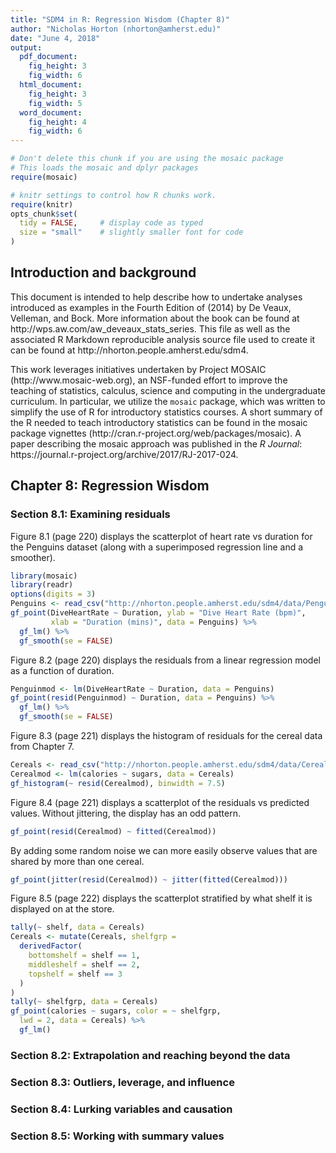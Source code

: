 ```yaml
---
title: "SDM4 in R: Regression Wisdom (Chapter 8)"
author: "Nicholas Horton (nhorton@amherst.edu)"
date: "June 4, 2018"
output: 
  pdf_document:
    fig_height: 3
    fig_width: 6
  html_document:
    fig_height: 3
    fig_width: 5
  word_document:
    fig_height: 4
    fig_width: 6
---
```



```r
# Don't delete this chunk if you are using the mosaic package
# This loads the mosaic and dplyr packages
require(mosaic)
```

```r
# knitr settings to control how R chunks work.
require(knitr)
opts_chunk$set(
  tidy = FALSE,     # display code as typed
  size = "small"    # slightly smaller font for code
)
```

## Introduction and background 

This document is intended to help describe how to undertake analyses introduced 
as examples in the Fourth Edition of \emph{Stats: Data and Models} (2014) by De Veaux, Velleman, and Bock.
More information about the book can be found at http://wps.aw.com/aw_deveaux_stats_series.  This
file as well as the associated R Markdown reproducible analysis source file used to create it can be found at http://nhorton.people.amherst.edu/sdm4.

This work leverages initiatives undertaken by Project MOSAIC (http://www.mosaic-web.org), an NSF-funded effort to improve the teaching of statistics, calculus, science and computing in the undergraduate curriculum. In particular, we utilize the `mosaic` package, which was written to simplify the use of R for introductory statistics courses. A short summary of the R needed to teach introductory statistics can be found in the mosaic package vignettes (http://cran.r-project.org/web/packages/mosaic).
A paper describing the mosaic approach was published in the *R Journal*: https://journal.r-project.org/archive/2017/RJ-2017-024.


## Chapter 8: Regression Wisdom

### Section 8.1: Examining residuals


Figure 8.1 (page 220) displays the scatterplot of heart rate vs duration for the Penguins dataset (along with a superimposed regression line and a smoother).

```r
library(mosaic)
library(readr)
options(digits = 3)
Penguins <- read_csv("http://nhorton.people.amherst.edu/sdm4/data/Penguins.csv")
gf_point(DiveHeartRate ~ Duration, ylab = "Dive Heart Rate (bpm)", 
         xlab = "Duration (mins)", data = Penguins) %>%
  gf_lm() %>%
  gf_smooth(se = FALSE)
```

Figure 8.2 (page 220) displays the residuals from a linear regression model as a function of duration.

```r
Penguinmod <- lm(DiveHeartRate ~ Duration, data = Penguins)
gf_point(resid(Penguinmod) ~ Duration, data = Penguins) %>%
  gf_lm() %>%
  gf_smooth(se = FALSE)
```

Figure 8.3 (page 221) displays the histogram of residuals for the cereal data from Chapter 7.

```r
Cereals <- read_csv("http://nhorton.people.amherst.edu/sdm4/data/Cereals.csv")
Cerealmod <- lm(calories ~ sugars, data = Cereals)
gf_histogram(~ resid(Cerealmod), binwidth = 7.5)
```

Figure 8.4 (page 221) displays a scatterplot of the residuals vs predicted values.  Without jittering, the display has an odd pattern.

```r
gf_point(resid(Cerealmod) ~ fitted(Cerealmod))
```

By adding some random noise we can more easily observe values that are shared by more than one cereal.

```r
gf_point(jitter(resid(Cerealmod)) ~ jitter(fitted(Cerealmod)))
```

Figure 8.5 (page 222) displays the scatterplot stratified by what shelf it is displayed on at the store.

```r
tally(~ shelf, data = Cereals)
Cereals <- mutate(Cereals, shelfgrp = 
  derivedFactor(
    bottomshelf = shelf == 1,
    middleshelf = shelf == 2,
    topshelf = shelf == 3
  )
)
tally(~ shelfgrp, data = Cereals)
gf_point(calories ~ sugars, color = ~ shelfgrp, 
  lwd = 2, data = Cereals) %>%
  gf_lm()
```


### Section 8.2: Extrapolation and reaching beyond the data

### Section 8.3: Outliers, leverage, and influence

### Section 8.4: Lurking variables and causation

### Section 8.5: Working with summary values

